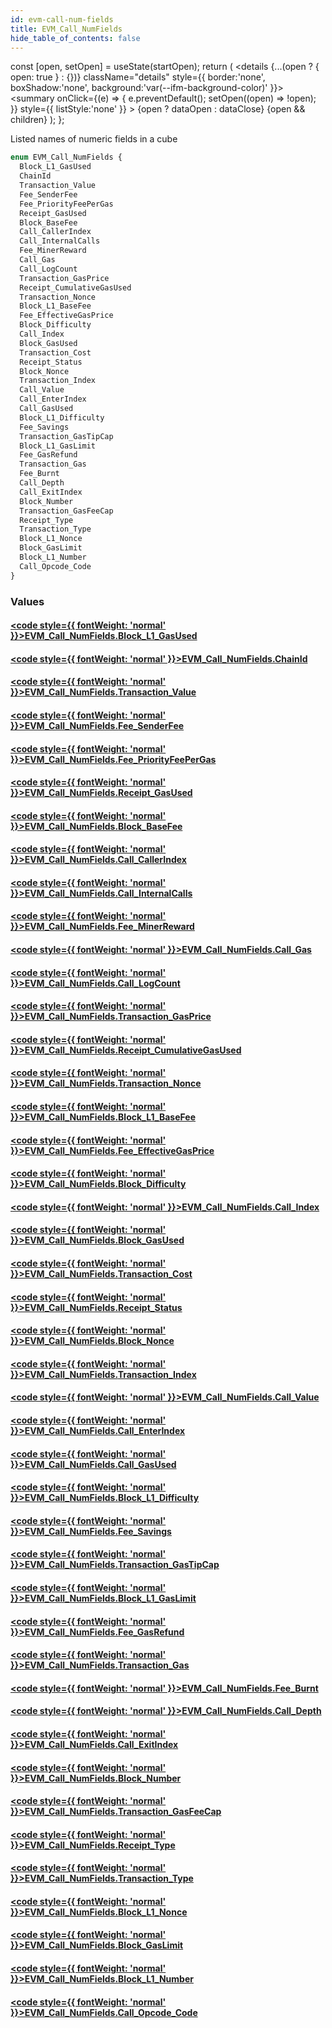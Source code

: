 ```yaml
---
id: evm-call-num-fields
title: EVM_Call_NumFields
hide_table_of_contents: false
---
```







  const [open, setOpen] = useState(startOpen);
  return (
    <details {...(open ? { open: true } : {})} className="details" style={{ border:'none', boxShadow:'none', background:'var(--ifm-background-color)' }}>
      <summary
        onClick={(e) => {
          e.preventDefault();
          setOpen((open) => !open);
        }}
        style={{ listStyle:'none' }}
      >
      {open ? dataOpen : dataClose}
      </summary>
      {open && children}
    </details>
  );
};








Listed names of numeric fields in a cube


```graphql
enum EVM_Call_NumFields {
  Block_L1_GasUsed
  ChainId
  Transaction_Value
  Fee_SenderFee
  Fee_PriorityFeePerGas
  Receipt_GasUsed
  Block_BaseFee
  Call_CallerIndex
  Call_InternalCalls
  Fee_MinerReward
  Call_Gas
  Call_LogCount
  Transaction_GasPrice
  Receipt_CumulativeGasUsed
  Transaction_Nonce
  Block_L1_BaseFee
  Fee_EffectiveGasPrice
  Block_Difficulty
  Call_Index
  Block_GasUsed
  Transaction_Cost
  Receipt_Status
  Block_Nonce
  Transaction_Index
  Call_Value
  Call_EnterIndex
  Call_GasUsed
  Block_L1_Difficulty
  Fee_Savings
  Transaction_GasTipCap
  Block_L1_GasLimit
  Fee_GasRefund
  Transaction_Gas
  Fee_Burnt
  Call_Depth
  Call_ExitIndex
  Block_Number
  Transaction_GasFeeCap
  Receipt_Type
  Transaction_Type
  Block_L1_Nonce
  Block_GasLimit
  Block_L1_Number
  Call_Opcode_Code
}
```




### Values

#### [<code style={{ fontWeight: 'normal' }}>EVM_Call_NumFields.<b>Block_L1_GasUsed</b></code>](#)  
> 
> 
> 
> 

#### [<code style={{ fontWeight: 'normal' }}>EVM_Call_NumFields.<b>ChainId</b></code>](#)  
> 
> 
> 
> 

#### [<code style={{ fontWeight: 'normal' }}>EVM_Call_NumFields.<b>Transaction_Value</b></code>](#)  
> 
> 
> 
> 

#### [<code style={{ fontWeight: 'normal' }}>EVM_Call_NumFields.<b>Fee_SenderFee</b></code>](#)  
> 
> 
> 
> 

#### [<code style={{ fontWeight: 'normal' }}>EVM_Call_NumFields.<b>Fee_PriorityFeePerGas</b></code>](#)  
> 
> 
> 
> 

#### [<code style={{ fontWeight: 'normal' }}>EVM_Call_NumFields.<b>Receipt_GasUsed</b></code>](#)  
> 
> 
> 
> 

#### [<code style={{ fontWeight: 'normal' }}>EVM_Call_NumFields.<b>Block_BaseFee</b></code>](#)  
> 
> 
> 
> 

#### [<code style={{ fontWeight: 'normal' }}>EVM_Call_NumFields.<b>Call_CallerIndex</b></code>](#)  
> 
> 
> 
> 

#### [<code style={{ fontWeight: 'normal' }}>EVM_Call_NumFields.<b>Call_InternalCalls</b></code>](#)  
> 
> 
> 
> 

#### [<code style={{ fontWeight: 'normal' }}>EVM_Call_NumFields.<b>Fee_MinerReward</b></code>](#)  
> 
> 
> 
> 

#### [<code style={{ fontWeight: 'normal' }}>EVM_Call_NumFields.<b>Call_Gas</b></code>](#)  
> 
> 
> 
> 

#### [<code style={{ fontWeight: 'normal' }}>EVM_Call_NumFields.<b>Call_LogCount</b></code>](#)  
> 
> 
> 
> 

#### [<code style={{ fontWeight: 'normal' }}>EVM_Call_NumFields.<b>Transaction_GasPrice</b></code>](#)  
> 
> 
> 
> 

#### [<code style={{ fontWeight: 'normal' }}>EVM_Call_NumFields.<b>Receipt_CumulativeGasUsed</b></code>](#)  
> 
> 
> 
> 

#### [<code style={{ fontWeight: 'normal' }}>EVM_Call_NumFields.<b>Transaction_Nonce</b></code>](#)  
> 
> 
> 
> 

#### [<code style={{ fontWeight: 'normal' }}>EVM_Call_NumFields.<b>Block_L1_BaseFee</b></code>](#)  
> 
> 
> 
> 

#### [<code style={{ fontWeight: 'normal' }}>EVM_Call_NumFields.<b>Fee_EffectiveGasPrice</b></code>](#)  
> 
> 
> 
> 

#### [<code style={{ fontWeight: 'normal' }}>EVM_Call_NumFields.<b>Block_Difficulty</b></code>](#)  
> 
> 
> 
> 

#### [<code style={{ fontWeight: 'normal' }}>EVM_Call_NumFields.<b>Call_Index</b></code>](#)  
> 
> 
> 
> 

#### [<code style={{ fontWeight: 'normal' }}>EVM_Call_NumFields.<b>Block_GasUsed</b></code>](#)  
> 
> 
> 
> 

#### [<code style={{ fontWeight: 'normal' }}>EVM_Call_NumFields.<b>Transaction_Cost</b></code>](#)  
> 
> 
> 
> 

#### [<code style={{ fontWeight: 'normal' }}>EVM_Call_NumFields.<b>Receipt_Status</b></code>](#)  
> 
> 
> 
> 

#### [<code style={{ fontWeight: 'normal' }}>EVM_Call_NumFields.<b>Block_Nonce</b></code>](#)  
> 
> 
> 
> 

#### [<code style={{ fontWeight: 'normal' }}>EVM_Call_NumFields.<b>Transaction_Index</b></code>](#)  
> 
> 
> 
> 

#### [<code style={{ fontWeight: 'normal' }}>EVM_Call_NumFields.<b>Call_Value</b></code>](#)  
> 
> 
> 
> 

#### [<code style={{ fontWeight: 'normal' }}>EVM_Call_NumFields.<b>Call_EnterIndex</b></code>](#)  
> 
> 
> 
> 

#### [<code style={{ fontWeight: 'normal' }}>EVM_Call_NumFields.<b>Call_GasUsed</b></code>](#)  
> 
> 
> 
> 

#### [<code style={{ fontWeight: 'normal' }}>EVM_Call_NumFields.<b>Block_L1_Difficulty</b></code>](#)  
> 
> 
> 
> 

#### [<code style={{ fontWeight: 'normal' }}>EVM_Call_NumFields.<b>Fee_Savings</b></code>](#)  
> 
> 
> 
> 

#### [<code style={{ fontWeight: 'normal' }}>EVM_Call_NumFields.<b>Transaction_GasTipCap</b></code>](#)  
> 
> 
> 
> 

#### [<code style={{ fontWeight: 'normal' }}>EVM_Call_NumFields.<b>Block_L1_GasLimit</b></code>](#)  
> 
> 
> 
> 

#### [<code style={{ fontWeight: 'normal' }}>EVM_Call_NumFields.<b>Fee_GasRefund</b></code>](#)  
> 
> 
> 
> 

#### [<code style={{ fontWeight: 'normal' }}>EVM_Call_NumFields.<b>Transaction_Gas</b></code>](#)  
> 
> 
> 
> 

#### [<code style={{ fontWeight: 'normal' }}>EVM_Call_NumFields.<b>Fee_Burnt</b></code>](#)  
> 
> 
> 
> 

#### [<code style={{ fontWeight: 'normal' }}>EVM_Call_NumFields.<b>Call_Depth</b></code>](#)  
> 
> 
> 
> 

#### [<code style={{ fontWeight: 'normal' }}>EVM_Call_NumFields.<b>Call_ExitIndex</b></code>](#)  
> 
> 
> 
> 

#### [<code style={{ fontWeight: 'normal' }}>EVM_Call_NumFields.<b>Block_Number</b></code>](#)  
> 
> 
> 
> 

#### [<code style={{ fontWeight: 'normal' }}>EVM_Call_NumFields.<b>Transaction_GasFeeCap</b></code>](#)  
> 
> 
> 
> 

#### [<code style={{ fontWeight: 'normal' }}>EVM_Call_NumFields.<b>Receipt_Type</b></code>](#)  
> 
> 
> 
> 

#### [<code style={{ fontWeight: 'normal' }}>EVM_Call_NumFields.<b>Transaction_Type</b></code>](#)  
> 
> 
> 
> 

#### [<code style={{ fontWeight: 'normal' }}>EVM_Call_NumFields.<b>Block_L1_Nonce</b></code>](#)  
> 
> 
> 
> 

#### [<code style={{ fontWeight: 'normal' }}>EVM_Call_NumFields.<b>Block_GasLimit</b></code>](#)  
> 
> 
> 
> 

#### [<code style={{ fontWeight: 'normal' }}>EVM_Call_NumFields.<b>Block_L1_Number</b></code>](#)  
> 
> 
> 
> 

#### [<code style={{ fontWeight: 'normal' }}>EVM_Call_NumFields.<b>Call_Opcode_Code</b></code>](#)  
> 
> 
> 
> 



